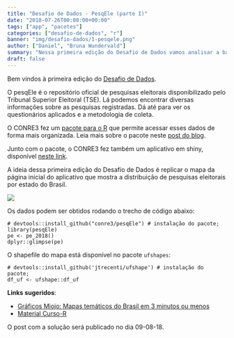 ```yaml
---
title: "Desafio de Dados - PesqEle (parte I)"
date: "2018-07-26T00:00:00+00:00"
tags: ["app", "pacotes"]
categories: ["desafio-de-dados", "r"]
banner: "img/desafio-dados/1-pesqele.png"
author: ["Daniel", "Bruna Wundervald"]
summary: "Nessa primeira edição do Desafio de Dados vamos analisar a base de dados do pesqEle e criar um mapa da distribuição do número de pesquisas por estado."
draft: false
---
```


Bem vindos à primeira edição do [Desafio de Dados](/desafio-dados/).

O pesqEle é o repositório oficial de pesquisas eleitorais disponibilizado pelo Tribunal Superior Eleitoral (TSE). Lá podemos encontrar diversas informações sobre as pesquisas registradas. Dá até para ver os questionários aplicados e a metodologia de coleta.

O CONRE3 fez um [pacote para o R](https://github.com/conre3/pesqEle) que permite acessar esses dados de forma mais organizada. Leia mais sobre o pacote neste [post do blog](http://curso-r.com/blog/2018/05/30/2018-05-30-pesqele/). 

Junto com o pacote, o CONRE3 fez também um aplicativo em shiny, disponível [neste link](pesqele.conre3.org.br/app). 

A ideia dessa primeira edição do Desafio de Dados é replicar o mapa da página inicial do aplicativo que mostra a distribuição de pesquisas eleitorais por estado do Brasil.

![](/img/desafio-dados/1-pesqele.png)

Os dados podem ser obtidos rodando o trecho de código abaixo:

```
# devtools::install_github("conre3/pesqEle") # instalação do pacote;
library(pesqEle)
pe <- pe_2018()
dplyr::glimpse(pe)
```

O shapefile do mapa está disponível no pacote `ufshapes`:

```
# devtools::install_github('jtrecenti/ufshape') # instalação do pacote;
df_uf <- ufshape::df_uf
```

**Links sugeridos**:
  
* [Gráficos Miojo: Mapas temáticos do Brasil em 3 minutos ou menos](http://curso-r.com/blog/2017/05/04/2017-05-04-mapas-tematicos-3-minutos/)
* [Material Curso-R](http://material.curso-r.com/manip/)

O post com a solução será publicado no dia 09-08-18.

